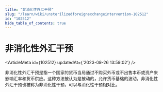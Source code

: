 ```yaml
---
title: "非消化性外汇干预"
slug: "/learn/wiki/unsterilizedforeignexchangeintervention-102512"
id: "102512"
hide_table_of_contents: true
---
```



# 非消化性外汇干预

<ArticleMeta id={102512} updatedAt={'2023-09-26 13:59:02'} />
<div className='border-solid border-b border-t-0 my-4 border-[var(--ifm-color-gray-300)]' />

非消化性外汇干预是指一个国家的货币当局通过不购买外币或不出售本币或资产来影响汇率和货币供应。这种方法被认为是被动的，允许货币基础的波动。非消化性外汇干预也被称为非消化性干预，可以与消化性干预相对比。
